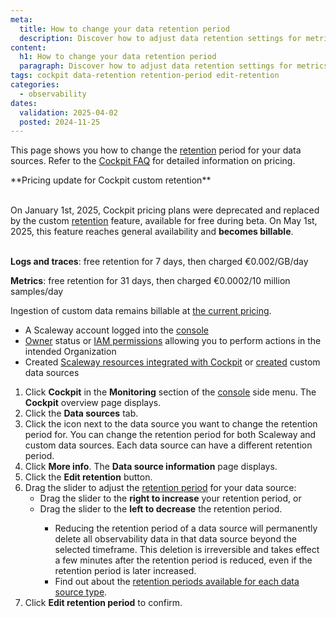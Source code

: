 ```yaml
---
meta:
  title: How to change your data retention period
  description: Discover how to adjust data retention settings for metrics, logs, and traces in Cockpit.
content:
  h1: How to change your data retention period
  paragraph: Discover how to adjust data retention settings for metrics, logs, and traces in Cockpit.
tags: cockpit data-retention retention-period edit-retention
categories:
  - observability
dates:
  validation: 2025-04-02
  posted: 2024-11-25
---
```



This page shows you how to change the [retention](/cockpit/concepts/#retention) period for your data sources. Refer to the [Cockpit FAQ](/cockpit/faq/) for detailed information on pricing.

<Message type="note">
 **Pricing update for Cockpit custom retention** <br /><br />

 On January 1st, 2025, Cockpit pricing plans were deprecated and replaced by the custom [retention](/cockpit/concepts/#retention) feature, available for free during beta.
 On May 1st, 2025, this feature reaches general availability and **becomes billable**. <br /><br />

 **Logs and traces**: free retention for 7 days, then charged €0.002/GB/day

 **Metrics**: free retention for 31 days, then charged €0.0002/10 million samples/day

 Ingestion of custom data remains billable at [the current pricing](/cockpit/faq/#how-am-i-billed-for-using-cockpit-with-custom-data).
</Message>

<Requirements />

  - A Scaleway account logged into the [console](https://console.scaleway.com)
  - [Owner](/iam/concepts/#owner) status or [IAM permissions](/iam/concepts/#permission) allowing you to perform actions in the intended Organization
  - Created [Scaleway resources integrated with Cockpit](/cockpit/reference-content/cockpit-limitations/#product-integration-into-cockpit) or [created](/cockpit/how-to/create-external-data-sources) custom data sources

1. Click **Cockpit** in the **Monitoring** section of the [console](https://console.scaleway.com/) side menu. The **Cockpit** overview page displays.
2. Click the **Data sources** tab.
3. Click the <Icon name="more" /> icon next to the data source you want to change the retention period for.
        <Message type="tip">
         You can change the retention period for both Scaleway and custom data sources. Each data source can have a different retention period.
        </Message>
4. Click **More info**. The **Data source information** page displays.
5. Click the **Edit retention** button.
6. Drag the slider to adjust the [retention period](/cockpit/concepts/#retention) for your data source:
    - Drag the slider to the **right to increase** your retention period, or
    - Drag the slider to the **left to decrease** the retention period.
        <Message type="important">
         - Reducing the retention period of a data source will permanently delete all observability data in that data source beyond the selected timeframe. This deletion is irreversible and takes effect a few minutes after the retention period is reduced, even if the retention period is later increased.
         - Find out about the [retention periods available for each data source type](/cockpit/concepts/#retention).
        </Message>
7. Click **Edit retention period** to confirm.
